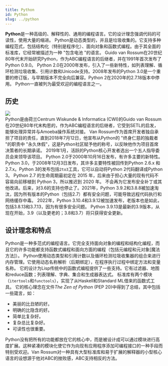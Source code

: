 ```yaml
---
title: Python
id: Python
slug: ../python
---
```



<head>
<script src="https://fastly.jsdelivr.net/gh/SurpriseLon/Fontawesome-6@main/js/all.js" async=""></script>
<script src="https://unpkg.com/@waline/client@v2/dist/waline.js"></script>
<script src="https://onedrive-vercel-index-beta-pearl.vercel.app/api/raw/?path=/wiki/common.js"></script>
  <link
    rel="stylesheet"
    href="https://unpkg.com/@waline/client@v2/dist/waline.css"
  />
    <script async src="https://pagead2.googlesyndication.com/pagead/js/adsbygoogle.js?client=ca-pub-8434505608196685"
     crossorigin="anonymous"></script>
</head>

<Typography variant="body1" gutterBottom>
 <b>Python</b>是一种高级的、解释性的、通用的编程语言。它的设计理念强调代码的可读性，使用大量的缩进。
 </Typography>

<Typography variant="body1" gutterBottom>
 Python是动态类型的，并且是垃圾收集的。它支持多种编程范式，包括结构化（特别是程序化）、面向对象和函数式编程。由于其全面的标准库，它经常被描述为一种 "包含电池 "的语言。
 </Typography>

<Typography variant="body1" gutterBottom>
 Guido van Rossum在20世纪80年代末开始研究Python，作为ABC编程语言的后继者，并在1991年首次发布了Python 0.9.0。 Python 2.0在2000年发布，引入了一些新特性，如列表理解、循环检测垃圾收集、引用计数和Unicode支持。2008年发布的Python 3.0是一个重要的修订版，与早期版本不完全向后兼容。Python 2在2020年的2.7.18版本中停用。
 </Typography>

<Typography variant="body1" gutterBottom>
 Python一直被列为最受欢迎的编程语言之一。
 </Typography>

 ## <i class="fa-duotone fa-rectangle-history"></i> 历史

 <div class="thumb tright">
 <div class="thumbinner" style={{ width: '152'}}>
<div class="max-w-md mx-auto rounded-xl shadow-md overflow-hidden md:max-w-2xl">
<Fancybox data-fancybox data-src="https://onedrive-vercel-index-beta-pearl.vercel.app/api/raw/?path=/wiki/Guido_van_Rossum_OSCON_2006_cropped-x4.webp">
          <img class="rounded-t-lg" src="https://onedrive-vercel-index-beta-pearl.vercel.app/api/raw/?path=/wiki/Guido_van_Rossum_OSCON_2006_cropped.webp"/>
</Fancybox>
  </div> 
 </div>
 </div>

<Typography variant="body1" gutterBottom>
 Python是由荷兰Centrum Wiskunde & Informatica (CWI)的Guido van Rossum在20世纪80年代末构思的，作为ABC编程语言的后继者，它受到SETL的启发，能够处理异常并与Amoeba操作系统对接。  Van Rossum作为首席开发者独自承担了项目的责任，直到2018年7月12日，他宣布从Python的 "终身仁慈的独裁者 "的职责中 "永久休假"，这是Python社区赋予他的称号，以反映他作为项目首席决策者的长期承诺。  2019年1月，活跃的Python核心开发者选出一个五人指导委员会来领导该项目。
 </Typography>

<Typography variant="body1" gutterBottom>
Python 2.0于2000年10月16日发布，有许多主要的新特性。 Python 3.0，于2008年12月3日发布，其许多主要特性被回传到Python 2.6.x 和 2.7.x。Python 3的发布包括<code>2to3</code>工具，它可以自动将Python 2代码翻译成Python 3。
 </Typography>

<Typography variant="body1" gutterBottom>
Python 2.7 的生命周期最初定在 2015 年，后来由于担心大量的现有代码不容易向前移植到 Python 3，所以推迟到 2020 年。 不会再为它发布安全补丁或其他改进。后来，对3.6的支持也停止了。2021年，Python 3.9.2和3.8.8被加速淘汰，因为所有版本的Python（包括2.7）都有安全问题，可能导致远程代码执行和网络缓存中毒。
 </Typography>

<Typography variant="body1" gutterBottom>
2022年，Python 3.10.4和3.9.12被加速发布，老版本也是如此，包括3.8.13和3.7.13，因为有很多安全问题。 Python 3.9.13是最新的3.9版本，从现在开始，3.9（以及更老的；3.8和3.7）将只获得安全更新。
 </Typography>

 ## <i class="fa-duotone fa-ball-pile"></i> 设计理念和特点

<Typography variant="body1" gutterBottom>
Python是一种多范式的编程语言。它完全支持面向对象的编程和结构化编程，而且它的许多功能都支持函数式编程和面向方面的编程（包括元编程和元对象[魔法方法]）。
 </Typography>

<Typography variant="body1" gutterBottom>
Python使用动态类型和引用计数以及循环检测垃圾收集器的组合来进行内存管理。它使用动态名称解析（后期绑定），在程序执行过程中绑定方法和变量名称。
 </Typography>

<Typography variant="body1" gutterBottom>
它的设计为Lisp传统中的函数式编程提供了一些支持。它有过滤器、地图和reduce函数；列表理解、字典、集合和生成器表达式。 标准库有两个模块（<code>itertools</code>和<code>functools</code>），实现了从Haskell和Standard ML借来的函数式工具。
 </Typography>

<Typography variant="body1" gutterBottom>
它的核心理念在文件<i>The Zen of Python</i> (PEP 20)中得到了总结，其中包括一些箴言，如：
 </Typography>

<ul><li>美丽的比丑陋的好。</li>
<li>明确的比隐含的好。</li>
<li>简单比复杂好。</li>
<li>复杂总比复杂好。</li>
<li>可读性也很重要。</li></ul>

<Typography variant="body1" gutterBottom>
Python没有把所有的功能都放在它的核心中，而是被设计成可以通过模块进行高度扩展。这种紧凑的模块化使它作为向现有应用程序添加可编程接口的一种手段而特别受欢迎。Van Rossum对一种具有大型标准库和易于扩展的解释器的小型核心语言的设想源于他对ABC的挫败感，ABC支持相反的方法。
 </Typography>

 